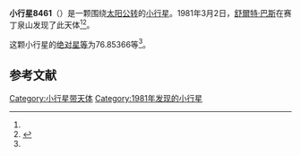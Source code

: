 {{Infobox planet
| bgcolour = #FFFFC0
| name = 8461 Sammiepung
| symbol = 
| image = 
| caption = 
| discovery = yes
| discovery_ref = 
| discoverer = [[舒爾特·巴斯|舒爾特·巴斯]]
| discovery_site = [[赛丁泉山|赛丁泉山]] 
| discovered = 1981年3月2日
| designations = yes
| mp_name = 
| named_after = 
| alt_names = 
| mp_category = [[主带小行星|主带小行星]]
| orbit_ref = <ref name="a">[http://ssd.jpl.nasa.gov/sbdb.cgi?sstr=8461 8461 Sammiepung] {{Wayback|url=http://ssd.jpl.nasa.gov/sbdb.cgi?sstr=8461 |date=20110609193512 }}，小行星數據庫瀏覽器（JPL Small-Body Database Browser）－[[美国国家航空航天局|美国国家航空航天局]]喷气推进实验室</ref>
| epoch = 2456400.5 (2013年4月18日更新)
| aphelion = {{convert|3.1012670|AU|km|3|abbr=on|lk=out}}
| perihelion = {{convert|2.1992192|AU|km|3|abbr=on}}
| semimajor = {{convert|2.6502431|AU|km|3|abbr=on}}
| eccentricity = 0.1701821
| period = 1575.893936 [[日|日]]<br />4.31[[儒略年|儒略年]]
| avg_speed = 
| inclination = 4.90861
| asc_node = 11.47319
| mean_anomaly = 
| arg_peri = 76.85366
| satellites = 
| physical_characteristics = yes
| dimensions = 
| mass = 
| density = 
| surface_grav = 
| escape_velocity = 
| sidereal_day = 
| axial_tilt = 
| pole_ecliptic_lat = 
| pole_ecliptic_lon = 
| albedo = 
| temperatures= 
| temp_name1 = 
| mean_temp_1 = 
| max_temp_1 = 
| temp_name2 = 
| max_temp_2 = 
| spectral_type = 
| abs_magnitude = 76.85366
}}

'''小行星8461'''（{{lang-en|8461 Sammiepung}}）是一颗围绕[[太阳|太阳]][[公转|公转]]的[[小行星|小行星]]。1981年3月2日，[[舒爾特·巴斯|舒爾特·巴斯]]在赛丁泉山发现了此天体<ref name="a" /><ref>{{cite news|title=小行星列表|url=http://cfa-www.harvard.edu/iau/lists/NumberedMPs.txt|accessdate=2013-07-08|newspaper=哈佛大学|archive-date=2008-05-17|archive-url=https://web.archive.org/web/20080517010638/http://cfa-www.harvard.edu/iau/lists/NumberedMPs.txt|dead-url=no}}</ref>。

这颗小行星的[[绝对星等|绝对星等]]为76.85366等<ref name="a" />。

==参考文献==
{{reflist}}
{{Minor Planet Number|[[小行星8460|小行星8460]]|[[小行星8462|小行星8462]]}}

{{小天体}}

[[Category:小行星带天体|Category:小行星带天体]]
[[Category:1981年发现的小行星|Category:1981年发现的小行星]]

{{asteroid-stub}}